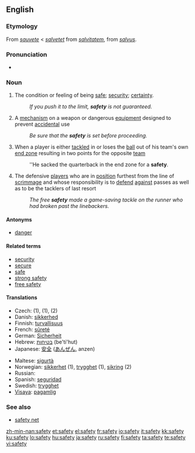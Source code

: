 {{wikipedia|dab=safety (disambiguation)|safety}}
==English==

===Etymology===
From {{OF.}} ''[[sauvete]]'' < ''[[salvetet]]'' from {{ML.}} ''[[salvitatem]]'', from {{L.}} ''[[salvus]]''.

===Pronunciation===
*{{audio|en-us-safety.ogg|Audio (US)}}

===Noun===
{{wikipedia}}
{{en-infl-noun|safet|ies|-}}

# The condition or feeling of being [[safe]]; [[security]]; [[certainty]].
#:''If you push it to the limit, '''safety''' is not guaranteed.''
# A [[mechanism]] on a weapon or dangerous [[equipment]] designed to prevent [[accidental]] use
#:''Be sure that the '''safety''' is set before proceeding.''
# {{fb}} When a player is either [[tackled]] in or loses the [[ball]] out of his team's own [[end zone]] resulting in two points for the opposite [[team]]
#:''He sacked the quarterback in the end zone for a '''safety'''.
# {{fb}} The defensive [[players]] who are in [[position]] furthest from the line of [[scrimmage]] and whose responsibility is to [[defend]] [[against]] passes as well as to be the tacklers of last resort
#:''The free '''safety''' made a game-saving tackle on the runner who had broken past the linebackers.''

====Antonyms====
* [[danger]]

====Related terms====
*[[security]]
*[[secure]]
*[[safe]]
*[[strong safety]]
*[[free safety]]

====Translations====
{{top}}
*Czech: {{t|cs|bezpečí}} (1), {{t|cs|bezpečnost|f}} (1), {{t|cs|pojistka|f}} (2)
*Danish: [[sikkerhed]] {{c}}
*Finnish: [[turvallisuus]]
*French: [[sûreté]] {{f}}
*German: [[Sicherheit]] {{f}}
*Hebrew: [[בטיחות]] (be'ti'hut) {{f}}
*Japanese: [[安全]] ([[あんぜん]], anzen)
{{mid}}
*Maltese: [[sigurtà]] {{f}}
*Norwegian: [[sikkerhet]] (1), [[trygghet]] (1), [[sikring]] {{m}} (2)
*Russian: {{t|ru|безопасность|tr=bezopásnost’|f}}
*Spanish: [[seguridad]] {{f}}
*Swedish: [[trygghet]] {{c}}
*[[Visaya]]: [[pagamlig]]
{{bottom}}

===See also===
*[[safety net]]

[[zh-min-nan:safety]]
[[et:safety]]
[[el:safety]]
[[fr:safety]]
[[io:safety]]
[[it:safety]]
[[kk:safety]]
[[ku:safety]]
[[lo:safety]]
[[hu:safety]]
[[ja:safety]]
[[ru:safety]]
[[fi:safety]]
[[ta:safety]]
[[te:safety]]
[[vi:safety]]